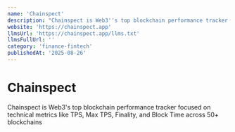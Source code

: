 ```yaml
---
name: 'Chainspect'
description: "Chainspect is Web3''s top blockchain performance tracker focused on technical metrics like TPS, Max TPS, Finality, and Block Time across 50+ blockchains"
website: 'https://chainspect.app'
llmsUrl: 'https://chainspect.app/llms.txt'
llmsFullUrl: ''
category: 'finance-fintech'
publishedAt: '2025-08-26'
---
```


# Chainspect

Chainspect is Web3's top blockchain performance tracker focused on technical metrics like TPS, Max TPS, Finality, and Block Time across 50+ blockchains
